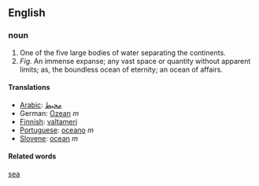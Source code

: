 ==English==
===noun===
# One of the five large bodies of water separating the continents.
# ''Fig.'' An immense expanse; any vast space or quantity without apparent limits; as, the boundless ocean of eternity; an ocean of affairs.
====Translations====
*[[Arabic]]: [[محيط]] 
*German: [[Ozean]] ''m''
*[[Finnish]]: [[valtameri]]
*[[Portuguese]]: [[oceano]] ''m''
*[[Slovene]]: [[ocean]] ''m''

====Related words====
[[sea]]